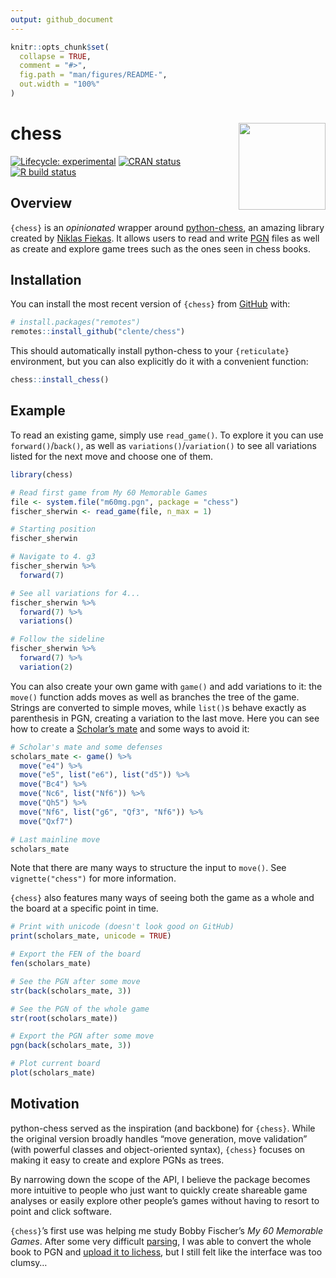```yaml
---
output: github_document
---
```


<!-- README.md is generated from README.Rmd. Please edit that file -->

```r
knitr::opts_chunk$set(
  collapse = TRUE,
  comment = "#>",
  fig.path = "man/figures/README-",
  out.width = "100%"
)
```

# chess <a href='https://curso-r.com'><img src='man/figures/logo.png' align="right" height="139" /></a>

<!-- badges: start -->
[![Lifecycle: experimental](https://img.shields.io/badge/lifecycle-experimental-orange.svg)](https://www.tidyverse.org/lifecycle/#experimental)
[![CRAN status](https://www.r-pkg.org/badges/version/chess)](https://CRAN.R-project.org/package=chess)
[![R build status](https://github.com/clente/chess/workflows/R-CMD-check/badge.svg)](https://github.com/clente/chess/actions)
<!-- badges: end -->

## Overview

`{chess}` is an _opinionated_ wrapper around
[python-chess](https://github.com/niklasf/python-chess), an amazing library
created by [Niklas Fiekas](https://github.com/niklasf). It allows users to read
and write [PGN](https://en.wikipedia.org/wiki/Portable_Game_Notation) files as
well as create and explore game trees such as the ones seen in chess books.

## Installation

You can install the most recent version of `{chess}` from
[GitHub](https://github.com/clente/chess) with:

``` r
# install.packages("remotes")
remotes::install_github("clente/chess")
```

This should automatically install python-chess to your `{reticulate}`
environment, but you can also explicitly do it with a convenient function:

``` r
chess::install_chess()
```

## Example

To read an existing game, simply use `read_game()`. To explore it you can use
`forward()`/`back()`, as well as `variations()`/`variation()` to see all
variations listed for the next move and choose one of them.

```r
library(chess)

# Read first game from My 60 Memorable Games
file <- system.file("m60mg.pgn", package = "chess")
fischer_sherwin <- read_game(file, n_max = 1)

# Starting position
fischer_sherwin

# Navigate to 4. g3
fischer_sherwin %>%
  forward(7)

# See all variations for 4...
fischer_sherwin %>%
  forward(7) %>%
  variations()

# Follow the sideline
fischer_sherwin %>%
  forward(7) %>%
  variation(2)
```

You can also create your own game with `game()` and add variations to it: the
`move()` function adds moves as well as branches the tree of the game. Strings
are converted to simple moves, while `list()`s behave exactly as parenthesis in
PGN, creating a variation to the last move. Here you can see how to create a
[Scholar's mate](https://en.wikipedia.org/wiki/Scholar%27s_mate) and some ways
to avoid it:

```r
# Scholar's mate and some defenses
scholars_mate <- game() %>%
  move("e4") %>%
  move("e5", list("e6"), list("d5")) %>%
  move("Bc4") %>%
  move("Nc6", list("Nf6")) %>%
  move("Qh5") %>%
  move("Nf6", list("g6", "Qf3", "Nf6")) %>%
  move("Qxf7")

# Last mainline move
scholars_mate
```

Note that there are many ways to structure the input to `move()`. See
`vignette("chess")` for more information.

`{chess}` also features many ways of seeing both the game as a whole and the
board at a specific point in time.

```r
# Print with unicode (doesn't look good on GitHub)
print(scholars_mate, unicode = TRUE)

# Export the FEN of the board
fen(scholars_mate)

# See the PGN after some move
str(back(scholars_mate, 3))

# See the PGN of the whole game
str(root(scholars_mate))

# Export the PGN after some move
pgn(back(scholars_mate, 3))

# Plot current board
plot(scholars_mate)
```

## Motivation

python-chess served as the inspiration (and backbone) for `{chess}`. While the
original version broadly handles "move generation, move validation" (with
powerful classes and object-oriented syntax), `{chess}` focuses on making it
easy to create and explore PGNs as trees.

By narrowing down the scope of the API, I believe the package becomes more
intuitive to people who just want to quickly create shareable game analyses or
easily explore other people's games without having to resort to point and click
software.

`{chess}`'s first use was helping me study Bobby Fischer's
_My 60 Memorable Games_. After some very difficult [parsing](data-raw/m60mg.R),
I was able to convert the whole book to PGN and
[upload it to lichess](https://lichess.org/study/4zOTO2ki), but I still felt
like the interface was too clumsy...
